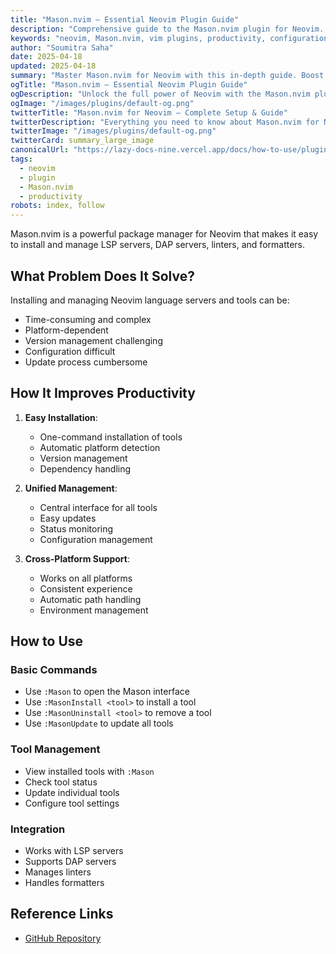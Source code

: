 ```yaml
---
title: "Mason.nvim – Essential Neovim Plugin Guide"
description: "Comprehensive guide to the Mason.nvim plugin for Neovim. Learn setup, features, and best practices to enhance your workflow."
keywords: "neovim, Mason.nvim, vim plugins, productivity, configuration"
author: "Soumitra Saha"
date: 2025-04-18
updated: 2025-04-18
summary: "Master Mason.nvim for Neovim with this in-depth guide. Boost your coding productivity and editor experience."
ogTitle: "Mason.nvim – Essential Neovim Plugin Guide"
ogDescription: "Unlock the full power of Neovim with the Mason.nvim plugin. Step-by-step instructions and expert tips."
ogImage: "/images/plugins/default-og.png"
twitterTitle: "Mason.nvim for Neovim – Complete Setup & Guide"
twitterDescription: "Everything you need to know about Mason.nvim for Neovim. Installation, configuration, and pro tips."
twitterImage: "/images/plugins/default-og.png"
twitterCard: summary_large_image
canonicalUrl: "https://lazy-docs-nine.vercel.app/docs/how-to-use/plugins/mason.nvim"
tags:
  - neovim
  - plugin
  - Mason.nvim
  - productivity
robots: index, follow
---
```


Mason.nvim is a powerful package manager for Neovim that makes it easy to install and manage LSP servers, DAP servers, linters, and formatters.

## What Problem Does It Solve?

Installing and managing Neovim language servers and tools can be:

- Time-consuming and complex
- Platform-dependent
- Version management challenging
- Configuration difficult
- Update process cumbersome

## How It Improves Productivity

1. **Easy Installation**:

   - One-command installation of tools
   - Automatic platform detection
   - Version management
   - Dependency handling

2. **Unified Management**:

   - Central interface for all tools
   - Easy updates
   - Status monitoring
   - Configuration management

3. **Cross-Platform Support**:
   - Works on all platforms
   - Consistent experience
   - Automatic path handling
   - Environment management

## How to Use

### Basic Commands

- Use `:Mason` to open the Mason interface
- Use `:MasonInstall <tool>` to install a tool
- Use `:MasonUninstall <tool>` to remove a tool
- Use `:MasonUpdate` to update all tools

### Tool Management

- View installed tools with `:Mason`
- Check tool status
- Update individual tools
- Configure tool settings

### Integration

- Works with LSP servers
- Supports DAP servers
- Manages linters
- Handles formatters

## Reference Links

- [GitHub Repository](https://github.com/williamboman/mason.nvim)
